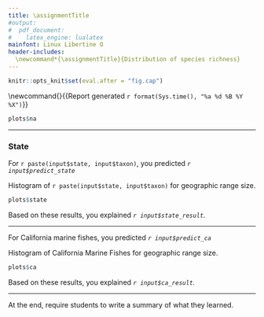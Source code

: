 ```yaml
---
title: \assignmentTitle
#output:
#  pdf_document:
#    latex_engine: lualatex
mainfont: Linux Libertine O
header-includes:
  \newcommand*{\assignmentTitle}{Distribution of species richness}
---
```

```r
knitr::opts_knit$set(eval.after = "fig.cap")
```

<!-- Have to be defined here so they can be used in LaTex header. -->
<!-- First page header -->
\newcommand{\stuName}{`r input$student_name`} 
<!-- Last page footer -->
\newcommand{\firstFancyfoot}{{\footnotesize Report generated `r format(Sys.time(), "%a %d %B %Y %X")`}}
\thispagestyle{first_page}

\subsection*{\assignmentTitle}

\subsubsection{North American Taxa}

\begin{enumerate}
\begin{multicols}{2}
\item \textbf{Write your prediction here.} Considering all of North America, tell
whether you think most species in a closely related group of organisms
have large, medium or small range size, or some combination. 

\columnbreak

\textbf{You predicted} "`r input$predict_na`"
 
\end{multicols}

\end{enumerate}

\begin{enumerate}[resume]

\begin{multicols}{2}
\item \textbf{Interpret the pattern.} Describe the pattern that you see. Do most
species occur in most watersheds (large range size) or do most species
occur in just a few watersheds (small range size)? Or, is it some
combination of the two? Explain how the observed result supports or
falsifies your hypothesis in question 1.

\columnbreak

`r input$na_result`

\end{multicols}

\end{enumerate}

```r
plots$na
```

***

### State

For `r paste(input$state, input$taxon)`, you predicted *`r input$predict_state`*

Histogram of `r paste(input$state, input$taxon)` for geographic range size.

```r
plots$state
```

Based on these results, you explained *`r input$state_result`.*

***

For California marine fishes, you predicted *`r input$predict_ca`*

Histogram of California Marine Fishes for geographic range size.

```r
plots$ca
```

Based on these results, you explained *`r input$ca_result`.*

***

At the end, require students to write a summary of what they learned.

<!-- Time stamp the report -->
\thispagestyle{last_page}

